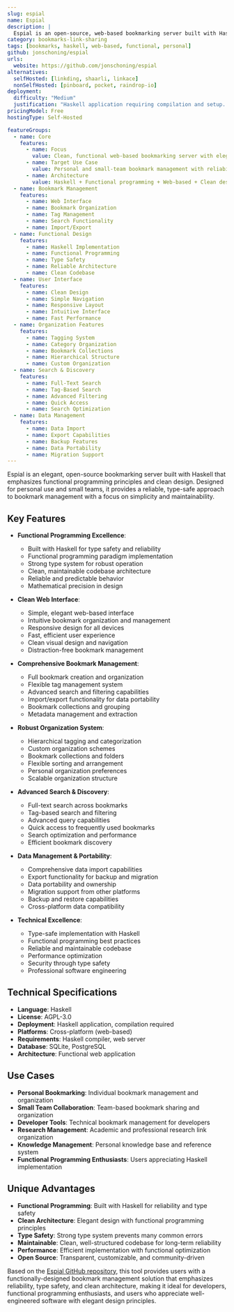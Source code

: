 ```yaml
---
slug: espial
name: Espial
description: |
  Espial is an open-source, web-based bookmarking server built with Haskell. It provides a clean, functional approach to bookmark management with a focus on simplicity, reliability, and elegant design for personal and small-team bookmark organization.
category: bookmarks-link-sharing
tags: [bookmarks, haskell, web-based, functional, personal]
github: jonschoning/espial
urls:
  website: https://github.com/jonschoning/espial
alternatives:
  selfHosted: [linkding, shaarli, linkace]
  nonSelfHosted: [pinboard, pocket, raindrop-io]
deployment:
  difficulty: "Medium"
  justification: "Haskell application requiring compilation and setup. Functional programming approach with specific deployment requirements but provides reliable bookmark management."
pricingModel: Free
hostingType: Self-Hosted

featureGroups:
  - name: Core
    features:
      - name: Focus
        value: Clean, functional web-based bookmarking server with elegant design
      - name: Target Use Case
        value: Personal and small-team bookmark management with reliability focus
      - name: Architecture
        value: Haskell + Functional programming + Web-based + Clean design + Reliable
  - name: Bookmark Management
    features:
      - name: Web Interface
      - name: Bookmark Organization
      - name: Tag Management
      - name: Search Functionality
      - name: Import/Export
  - name: Functional Design
    features:
      - name: Haskell Implementation
      - name: Functional Programming
      - name: Type Safety
      - name: Reliable Architecture
      - name: Clean Codebase
  - name: User Interface
    features:
      - name: Clean Design
      - name: Simple Navigation
      - name: Responsive Layout
      - name: Intuitive Interface
      - name: Fast Performance
  - name: Organization Features
    features:
      - name: Tagging System
      - name: Category Organization
      - name: Bookmark Collections
      - name: Hierarchical Structure
      - name: Custom Organization
  - name: Search & Discovery
    features:
      - name: Full-Text Search
      - name: Tag-Based Search
      - name: Advanced Filtering
      - name: Quick Access
      - name: Search Optimization
  - name: Data Management
    features:
      - name: Data Import
      - name: Export Capabilities
      - name: Backup Features
      - name: Data Portability
      - name: Migration Support
---
```


Espial is an elegant, open-source bookmarking server built with Haskell that emphasizes functional programming principles and clean design. Designed for personal use and small teams, it provides a reliable, type-safe approach to bookmark management with a focus on simplicity and maintainability.

## Key Features

- **Functional Programming Excellence**:

  - Built with Haskell for type safety and reliability
  - Functional programming paradigm implementation
  - Strong type system for robust operation
  - Clean, maintainable codebase architecture
  - Reliable and predictable behavior
  - Mathematical precision in design

- **Clean Web Interface**:

  - Simple, elegant web-based interface
  - Intuitive bookmark organization and management
  - Responsive design for all devices
  - Fast, efficient user experience
  - Clean visual design and navigation
  - Distraction-free bookmark management

- **Comprehensive Bookmark Management**:

  - Full bookmark creation and organization
  - Flexible tag management system
  - Advanced search and filtering capabilities
  - Import/export functionality for data portability
  - Bookmark collections and grouping
  - Metadata management and extraction

- **Robust Organization System**:

  - Hierarchical tagging and categorization
  - Custom organization schemes
  - Bookmark collections and folders
  - Flexible sorting and arrangement
  - Personal organization preferences
  - Scalable organization structure

- **Advanced Search & Discovery**:

  - Full-text search across bookmarks
  - Tag-based search and filtering
  - Advanced query capabilities
  - Quick access to frequently used bookmarks
  - Search optimization and performance
  - Efficient bookmark discovery

- **Data Management & Portability**:

  - Comprehensive data import capabilities
  - Export functionality for backup and migration
  - Data portability and ownership
  - Migration support from other platforms
  - Backup and restore capabilities
  - Cross-platform data compatibility

- **Technical Excellence**:
  - Type-safe implementation with Haskell
  - Functional programming best practices
  - Reliable and maintainable codebase
  - Performance optimization
  - Security through type safety
  - Professional software engineering

## Technical Specifications

- **Language**: Haskell
- **License**: AGPL-3.0
- **Deployment**: Haskell application, compilation required
- **Platforms**: Cross-platform (web-based)
- **Requirements**: Haskell compiler, web server
- **Database**: SQLite, PostgreSQL
- **Architecture**: Functional web application

## Use Cases

- **Personal Bookmarking**: Individual bookmark management and organization
- **Small Team Collaboration**: Team-based bookmark sharing and organization
- **Developer Tools**: Technical bookmark management for developers
- **Research Management**: Academic and professional research link organization
- **Knowledge Management**: Personal knowledge base and reference system
- **Functional Programming Enthusiasts**: Users appreciating Haskell implementation

## Unique Advantages

- **Functional Programming**: Built with Haskell for reliability and type safety
- **Clean Architecture**: Elegant design with functional programming principles
- **Type Safety**: Strong type system prevents many common errors
- **Maintainable**: Clean, well-structured codebase for long-term reliability
- **Performance**: Efficient implementation with functional optimization
- **Open Source**: Transparent, customizable, and community-driven

Based on the [Espial GitHub repository](https://github.com/jonschoning/espial), this tool provides users with a functionally-designed bookmark management solution that emphasizes reliability, type safety, and clean architecture, making it ideal for developers, functional programming enthusiasts, and users who appreciate well-engineered software with elegant design principles.
